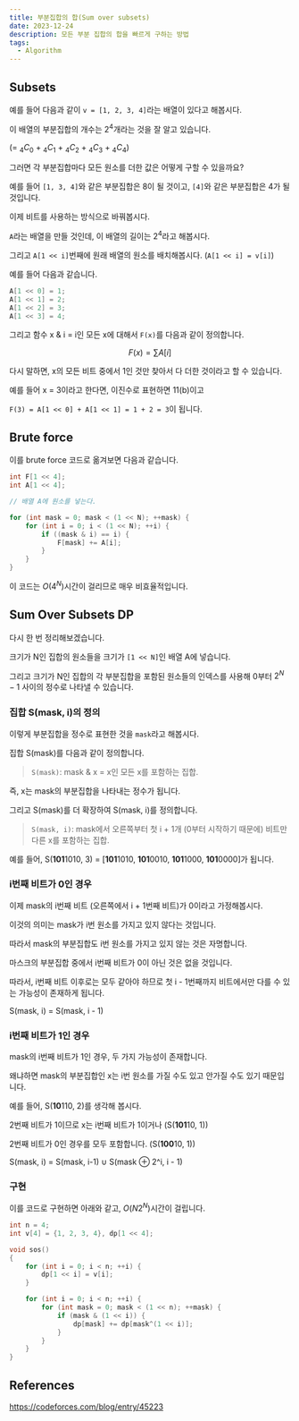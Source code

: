 ```yaml
---
title: 부분집합의 합(Sum over subsets)
date: 2023-12-24
description: 모든 부분 집합의 합을 빠르게 구하는 방법
tags:
  - Algorithm
---
```


## Subsets

예를 들어 다음과 같이 `v = [1, 2, 3, 4]`라는 배열이 있다고 해봅시다.

이 배열의 부분집합의 개수는 $2^4$개라는 것을 잘 알고 있습니다.

(= $_4C_0$ + $_4C_1$ + $_4C_2$ + $_4C_3$ + $_4C_4$)

그러면 각 부분집합마다 모든 원소를 더한 값은 어떻게 구할 수 있을까요?

예를 들어 `[1, 3, 4]`와 같은 부분집합은 8이 될 것이고, `[4]`와 같은 부분집합은 4가 될 것입니다.

이제 비트를 사용하는 방식으로 바꿔봅시다.

`A`라는 배열을 만들 것인데, 이 배열의 길이는 $2^4$라고 해봅시다.

그리고 `A[1 << i]`번째에 원래 배열의 원소를 배치해봅시다. (`A[1 << i] = v[i]`)

예를 들어 다음과 같습니다.

```cpp
A[1 << 0] = 1;
A[1 << 1] = 2;
A[1 << 2] = 3;
A[1 << 3] = 4;
```

그리고 함수 x & i = i인 모든 x에 대해서 `F(x)`를 다음과 같이 정의합니다.

$$F(x) = \sum{A[i]}$$

다시 말하면, x의 모든 비트 중에서 1인 것만 찾아서 다 더한 것이라고 할 수 있습니다.

예를 들어 x = 3이라고 한다면, 이진수로 표현하면 11(b)이고

`F(3) = A[1 << 0] + A[1 << 1] = 1 + 2 = 3`이 됩니다.

## Brute force

이를 brute force 코드로 옮겨보면 다음과 같습니다.

```cpp
int F[1 << 4];
int A[1 << 4];

// 배열 A에 원소를 넣는다.

for (int mask = 0; mask < (1 << N); ++mask) {
    for (int i = 0; i < (1 << N); ++i) {
        if ((mask & i) == i) {
            F[mask] += A[i];
        }
    }
}
```

이 코드는 $O(4^N)$시간이 걸리므로 매우 비효율적입니다.

## Sum Over Subsets DP

다시 한 번 정리해보겠습니다.

크기가 N인 집합의 원소들을 크기가 `[1 << N]`인 배열 A에 넣습니다.

그리고 크기가 N인 집합의 각 부분집합을 포함된 원소들의 인덱스를 사용해 0부터 $2^N - 1$ 사이의 정수로 나타낼 수 있습니다.

### 집합 S(mask, i)의 정의

이렇게 부분집합을 정수로 표현한 것을 `mask`라고 해봅시다.

집합 S(mask)를 다음과 같이 정의합니다.

> `S(mask)`: mask & x = x인 모든 x를 포함하는 집합.

즉, x는 mask의 부분집합을 나타내는 정수가 됩니다.

그리고 S(mask)를 더 확장하여 S(mask, i)를 정의합니다.

> `S(mask, i)`: mask에서 오른쪽부터 첫 i + 1개 (0부터 시작하기 때문에) 비트만 다른 x를 포함하는 집합.

예를 들어, S(**101**1010, 3) = [**101**1010, **101**0010, **101**1000, **101**0000]가 됩니다.

### i번째 비트가 0인 경우

이제 mask의 i번째 비트 (오른쪽에서 i + 1번째 비트)가 0이라고 가정해봅시다.

이것의 의미는 mask가 i번 원소를 가지고 있지 않다는 것입니다.

따라서 mask의 부분집합도 i번 원소를 가지고 있지 않는 것은 자명합니다.

마스크의 부분집합 중에서 i번째 비트가 0이 아닌 것은 없을 것입니다.

따라서, i번째 비트 이후로는 모두 같아야 하므로 첫 i - 1번째까지 비트에서만 다를 수 있는 가능성이 존재하게 됩니다.

S(mask, i) = S(mask, i - 1)

### i번째 비트가 1인 경우

mask의 i번째 비트가 1인 경우, 두 가지 가능성이 존재합니다.

왜냐하면 mask의 부분집합인 x는 i번 원소를 가질 수도 있고 안가질 수도 있기 때문입니다.

예를 들어, S(**10**110, 2)를 생각해 봅시다.

2번째 비트가 1이므로 x는 i번째 비트가 1이거나 (S(**101**10, 1))

2번째 비트가 0인 경우를 모두 포함합니다. (S(**100**10, 1))

S(mask, i) = S(mask, i-1) ∪ S(mask ⊕ 2^i, i - 1)

### 구현

이를 코드로 구현하면 아래와 같고, $O(N2^N)$시간이 걸립니다.

```cpp
int n = 4;
int v[4] = {1, 2, 3, 4}, dp[1 << 4];

void sos()
{
	for (int i = 0; i < n; ++i) {
		dp[1 << i] = v[i];
	}

	for (int i = 0; i < n; ++i) {
		for (int mask = 0; mask < (1 << n); ++mask) {
			if (mask & (1 << i)) {
				dp[mask] += dp[mask^(1 << i)];
			}
		}
	}
}
```

## References

https://codeforces.com/blog/entry/45223
